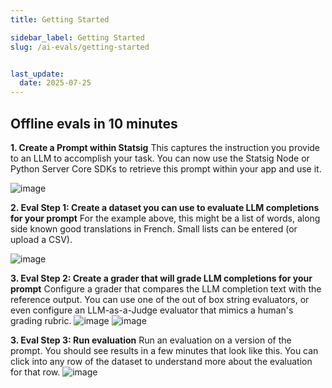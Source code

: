 ```yaml
---
title: Getting Started

sidebar_label: Getting Started
slug: /ai-evals/getting-started


last_update:
  date: 2025-07-25
---
```



## Offline evals in 10 minutes
**1. Create a Prompt within Statsig**
This captures the instruction you provide to an LLM to accomplish your task. You can now use the Statsig Node or Python Server Core SDKs to retrieve this prompt within your app and use it. 


<img alt="image" src="https://github.com/user-attachments/assets/57cd34e0-f6aa-4a90-886d-20db6e43c3f7" />


**2. Eval Step 1: Create a dataset you can use to evaluate LLM completions for your prompt**
For the example above, this might be a list of words, along side known good translations in French. Small lists can be entered (or upload a CSV).

<img alt="image" src="https://github.com/user-attachments/assets/a46ad9c6-ed28-4587-89af-3eda91a1f256" />


**3. Eval Step 2: Create a grader that will grade LLM completions for your prompt**
Configure a grader that compares the LLM completion text with the reference output. You can use one of the out of box string evaluators, or even configure an LLM-as-a-Judge evaluator that mimics a human's grading rubric.
<img alt="image" src="https://github.com/user-attachments/assets/8936a77d-885b-4fd6-bcab-d141bd397ec7" />
<img alt="image" src="https://github.com/user-attachments/assets/ce3f0951-2313-47a4-ba77-65c7fb877fc4" />

**3. Eval Step 3: Run evaluation**
Run an evaluation on a version of the prompt. You should see results in a few minutes that look like this. You can click into any row of the dataset to understand more about the evaluation for that row.
<img alt="image" src="https://github.com/user-attachments/assets/58a3c2e5-5058-4127-a63d-02e53c132386" />
